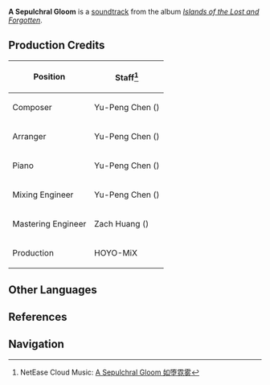 {{Soundtrack Infobox
|title          =
|image          = Islands of the Lost and Forgotten.png
|album          = Islands of the Lost and Forgotten
|disc           = 1
|number         = 22
|featured       =
|featured2      =
|featured3      =
|featured_disc  =
|featured_disc2 =
|featured_disc3 =
|youtube_id     = mf4R4jauazM
|youtube_time   = 1
|spotify_id     = 4B220O1EUzCm45SRZJrwVZ
|played_in      = Tsurumi Island
|during         = [[Tsurumi Island]]
|domain         =
|previous       = Contemplation on Eternity
|next           = When All Has Elapsed
}}
'''A Sepulchral Gloom''' is a [[soundtrack]] from the album ''[[Islands of the Lost and Forgotten]]''.

==Production Credits==
{| class="wikitable" style="text-align:left; height:0.5em"
! Position
! Staff<ref>NetEase Cloud Music: [https://music.163.com/#/song?id=1937111238 A Sepulchral Gloom 如堕霓雾]</ref>
|-
! Composer
| Yu-Peng Chen ({{Lang|zh=陈致逸|mini=1}})
|-
! Arranger
| Yu-Peng Chen ({{Lang|zh=陈致逸|mini=1}})
|-
! Piano
| Yu-Peng Chen ({{Lang|zh=陈致逸|mini=1}})
|-
! Mixing Engineer
| Yu-Peng Chen ({{Lang|zh=陈致逸|mini=1}})
|-
! Mastering Engineer
| Zach Huang ({{Lang|zh=黄巍|mini=1}})
|-
! Production
| HOYO-MiX
|}
<!--
==Videos==
<gallery hideaddbutton="true" captionalign="center">
</gallery>

==Trivia==
-->
==Other Languages==
{{Other Languages
|default_hidden = 1
|en      = A Sepulchral Gloom
|zhs     = 如堕霓雾
|zhs_rm  = Rú Duò Ní Wù
|ja      = 虹に堕つるが如く
|ja_rm   = Niji ni Otsuru ga Gotoku
}}

==References==
{{Reflist}}

==Navigation==
{{Soundtrack Navbox|Islands of the Lost and Forgotten}}